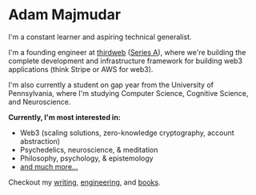 # Adam Majmudar

I'm a constant learner and aspiring technical generalist.

I'm a founding engineer at [thirdweb](https://thirdweb.com) ([Series A](https://techcrunch.com/2022/08/24/thirdweb-raises-24m-at-a-160m-valuation-from-haun-ventures-shopify-and-coinbase-for-its-web3-development-kit/)), where we&apos;re building the complete development and infrastructure framework for building web3 applications (think Stripe or AWS for web3).

I'm also currently a student on gap year from the University of Pennsylvania, where I&apos;m studying Computer Science, Cognitive Science, and Neuroscience.

**Currently, I&apos;m most interested in:**

- Web3 (scaling solutions, zero-knowledge cryptography, account abstraction)
- Psychedelics, neuroscience, & meditation
- Philosophy, psychology, & epistemology
- [and much more...](/notes)

Checkout my [writing](/writing), [engineering](/engineering), and [books](/books).
